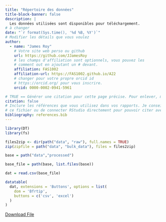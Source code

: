 ```yaml
---
title: "Répertoire des données"
title-block-banner: false
description: | 
  Les données utilisées sont disponibles pour téléchargement.
# à changer
date: "`r format(Sys.time(), '%d %B, %Y')`"
# Modifier les détails que vous voulez
author:
  - name: "James Roy"
    # Votre site web perso ou github
    url: https://github.com/JJamesRoy
    # les champs d'affiliation sont optionnels, vous pouvez les
    # comment out en ajoutant un # devant.
    affiliation: FAS1002
    affiliation-url: https://FAS1002.github.io/A22
    # changer pour votre propre orcid id
    # https://orcid.org/ pour vous inscrire.
    orcid: 0000-0002-0941-5961

# TRUE == Générer une citation pour cette page précise. Pour enlever, mettre false.
citation: false
# Inclure les références que vous utilisez dans vos rapports. Je conseille Zotero pour construire
# ce fichier ou de connecter RStudio directement pour pouvoir citer avec @nom-de-reference.
bibliography: references.bib
---
```


```r
library(DT)
library(fs)
```

```r
files2zip <- dir(path("data", "raw"), full.names = TRUE)
zip(zipfile = path("data", "bulk_data"), files = files2zip)
```

```r
base = path("data","processed")

base_file = path(base, list.files(base))

dat = read.csv(base_file)
```

```r
datatable(
  dat, extensions = 'Buttons', options = list(
    dom = 'Bfrtip',
    buttons = c('csv', 'excel')
  )
)
```

```{=html}
<a href="/data/bulk_data.zip" download>Download File</a>
```
